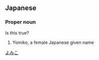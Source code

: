 {{rfv}}
==Japanese==
{{ja-kanjitab|世|実|子}}

===Proper noun===
{{ja-pos|proper|よみこ}} Is this true?
# Yomiko, a female Japanese given name

[[Category:Japanese female given names|よみこ]]